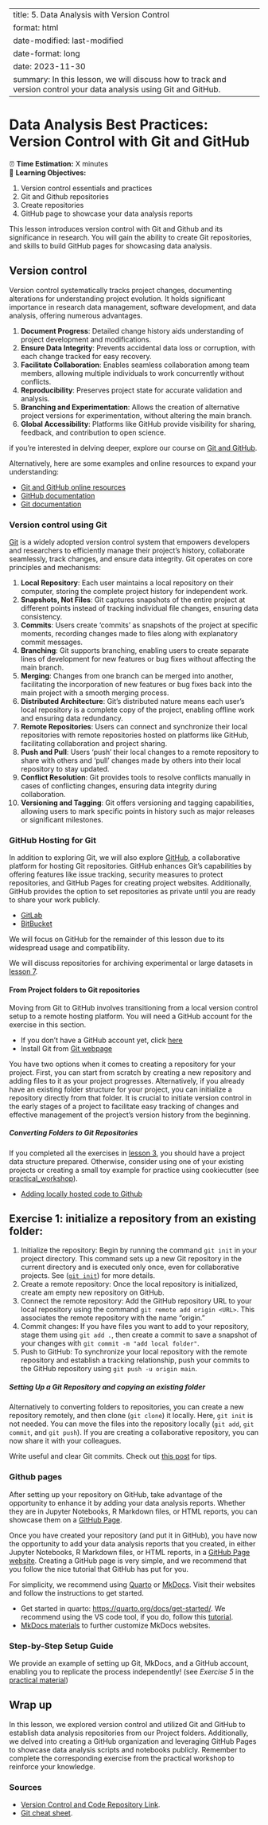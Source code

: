 ﻿---
title: 5. Data Analysis with Version Control
format: html
date-modified: last-modified
date-format: long
date: 2023-11-30
summary: In this lesson, we will discuss how to track and version control your data analysis using Git and GitHub.
---
# Data Analysis Best Practices: Version Control with Git and GitHub

:::{.callout-note title="Course Overview"}

⏰ **Time Estimation:** X minutes  
💬 **Learning Objectives:**    

1. Version control essentials and practices
2. Git and Github repositories
3. Create repositories
4. GitHub page to showcase your data analysis reports
:::

This lesson introduces version control with Git and Github and its significance in research. You will gain the ability to create Git repositories, and skills to build GitHub pages for showcasing data analysis.

## Version control

Version control systematically tracks project changes, documenting alterations for understanding project evolution. It holds significant importance in research data management, software development, and data analysis, offering numerous advantages.

:::{.callout-note title="Advantages of using version control"}

1. **Document Progress**: Detailed change history aids understanding of project development and modifications.
2. **Ensure Data Integrity**:  Prevents accidental data loss or corruption, with each change tracked for easy recovery.
3. **Facilitate Collaboration**: Enables seamless collaboration among team members, allowing multiple individuals to work concurrently without conflicts.
4. **Reproducibility**: Preserves project state for accurate validation and analysis.
5. **Branching and Experimentation**: Allows the creation of alternative project versions for experimentation, without altering the main branch.
6. **Global Accessibility**:  Platforms like GitHub provide visibility for sharing, feedback, and contribution to open science.
:::

:::{.callout-tip title="Take our course on Git & Github"}
if you're interested in delving deeper, explore our course on [Git and GitHub](https://heads.ku.dk/course/git_github).

Alternatively, here are some examples and online resources to expand your understanding:

- [Git and GitHub online resources](https://docs.github.com/en/get-started/start-your-journey/git-and-github-learning-resources)
- [GitHub documentation](https://docs.github.com/get-started)
- [Git documentation](https://git-scm.com/doc)
:::

### Version control using Git

[Git](https://git-scm.com/about) is a widely adopted version control system that empowers developers and researchers to efficiently manage their project's history, collaborate seamlessly, track changes, and ensure data integrity. Git operates on core principles and mechanisms:

1. **Local Repository**: Each user maintains a local repository on their computer, storing the complete project history for independent work.
2. **Snapshots, Not Files**: Git captures snapshots of the entire project at different points instead of tracking individual file changes, ensuring data consistency.
3. **Commits**: Users create 'commits' as snapshots of the project at specific moments, recording changes made to files along with explanatory commit messages.
4. **Branching**: Git supports branching, enabling users to create separate lines of development for new features or bug fixes without affecting the main branch.
5. **Merging**: Changes from one branch can be merged into another, facilitating the incorporation of new features or bug fixes back into the main project with a smooth merging process.
6. **Distributed Architecture**: Git's distributed nature means each user's local repository is a complete copy of the project, enabling offline work and ensuring data redundancy.
7. **Remote Repositories**: Users can connect and synchronize their local repositories with remote repositories hosted on platforms like GitHub, facilitating collaboration and project sharing.
8. **Push and Pull**: Users 'push' their local changes to a remote repository to share with others and 'pull' changes made by others into their local repository to stay updated.
9. **Conflict Resolution**: Git provides tools to resolve conflicts manually in cases of conflicting changes, ensuring data integrity during collaboration.
10. **Versioning and Tagging**: Git offers versioning and tagging capabilities, allowing users to mark specific points in history such as major releases or significant milestones.

### GitHub Hosting for Git

In addition to exploring Git, we will also explore [GitHub](https://github.com/), a collaborative platform for hosting Git repositories. GitHub enhances Git's capabilities by offering features like issue tracking, security measures to protect repositories, and GitHub Pages for creating project websites. Additionally, GitHub provides the option to set repositories as private until you are ready to share your work publicly. 

:::{.callout-note title="Alternatives flows for collaborative projects"}
- [GitLab](https://about.gitlab.com/)
- [BitBucket](https://bitbucket.org/) 

We will focus on GitHub for the remainder of this lesson due to its widespread usage and compatibility.
:::

:::{.callout-warning}
We will discuss repositories for archiving experimental or large datasets in [lesson 7](./07_repos.qmd). 
:::

#### From Project folders to Git repositories 

Moving from Git to GitHub involves transitioning from a local version control setup to a remote hosting platform. You will need a GitHub account for the exercise in this section.

:::{.callout-tip title="Create a GitHub account"}
- If you don't have a GitHub account yet, click [here](https://github.com/signup)
- Install Git from [Git webpage](https://git-scm.com/downloads)
:::

You have two options when it comes to creating a repository for your project. First, you can start from scratch by creating a new repository and adding files to it as your project progresses. Alternatively, if you already have an existing folder structure for your project, you can initialize a repository directly from that folder. It is crucial to initiate version control in the early stages of a project  to facilitate easy tracking of changes and effective management of the project's version history from the beginning. 

##### Converting Folders to Git Repositories
If you completed all the exercises in [lesson 3](./03_DOD.qmd), you should have a project data structure prepared. Otherwise, consider using one of your existing projects or creating a small toy example for practice using cookiecutter (see [practical_workshop](./practical_workshop.qmd)). 

:::{.callout-note title="Github documentation link"}
- [Adding locally hosted code to Github](https://docs.github.com/en/migrations/importing-source-code/using-the-command-line-to-import-source-code/adding-locally-hosted-code-to-github)
:::

:::{.callout-exercise}
# Exercise 1: initialize a repository from an existing folder:
1. Initialize the repository: Begin by running the command `git init` in your project directory. This command sets up a new Git repository in the current directory and is executed only once, even for collaborative projects. See ([`git init`](https://git-scm.com/docs/git-init)) for more details.
2. Create a remote repository: Once the local repository is initialized, create am empty new repository on GitHub.
3. Connect the remote repository: Add the GitHub repository URL to your local repository using the command `git remote add origin <URL>`. This associates the remote repository with the name "origin."
4. Commit changes: If you have files you want to add to your repository, stage them using `git add .`, then create a commit to save a snapshot of your changes with `git commit -m "add local folder"`.
5. Push to GitHub: To synchronize your local repository with the remote repository and establish a tracking relationship, push your commits to the GitHub repository using `git push -u origin main`.
:::

##### Setting Up a Git Repository and copying an existing folder

Alternatively to converting folders to repositories, you can create a new repository remotely, and then clone (`git clone`) it locally. Here, `git init` is not needed. You can move the files into the repository locally (`git add`, `git commit`, and `git push`). If you are creating a collaborative repository, you can now share it with your colleagues. 

:::{.callout-tip title="Tips to write good commit messages"}

Write useful and clear Git commits. Check out [this post](https://www.conventionalcommits.org/en/v1.0.0/) for tips. 
:::

### Github pages

After setting up your repository on GitHub, take advantage of the opportunity to enhance it by adding your data analysis reports. Whether they are in Jupyter Notebooks, R Markdown files, or HTML reports, you can showcase them on a [GitHub Page](https://pages.github.com/). 

Once you have created your repository (and put it in GitHub), you have now the opportunity to add your data analysis reports that you created, in either Jupyter Notebooks, R Markdown files, or HTML reports, in a [GitHub Page website](https://pages.github.com/). Creating a GitHub page is very simple, and we recommend that you follow the nice tutorial that GitHub has put for you.

For simplicity, we recommend using [Quarto](https://quarto.org/) or [MkDocs](https://www.mkdocs.org/). Visit their websites and follow the instructions to get started. 

:::{.callout-note title="Tutorial links"}
- Get started in quarto: <https://quarto.org/docs/get-started/>. We recommend using the VS code tool, if you do, follow this [tutorial](https://quarto.org/docs/get-started/hello/vscode.html). 
- [MkDocs materials](https://squidfunk.github.io/mkdocs-material/) to further customize MkDocs websites. 
:::

### Step-by-Step Setup Guide

We provide an example of setting up Git, MkDocs, and a GitHub account, enabling you to replicate the process independently! (see *Exercise 5* in the [practical material](./practical_workshop.qmd))

## Wrap up

In this lesson, we explored version control and utilized Git and GitHub to establish data analysis repositories from our Project folders. Additionally, we delved into creating a GitHub organization and leveraging GitHub Pages to showcase data analysis scripts and notebooks publicly. Remember to complete the corresponding exercise from the practical workshop to reinforce your knowledge.

### Sources
-  [Version Control and Code Repository Link](https://guides.library.jhu.edu/c.php?g=1096705&p=8066729).
- [Git cheat sheet](https://education.github.com/git-cheat-sheet-education.pdf).